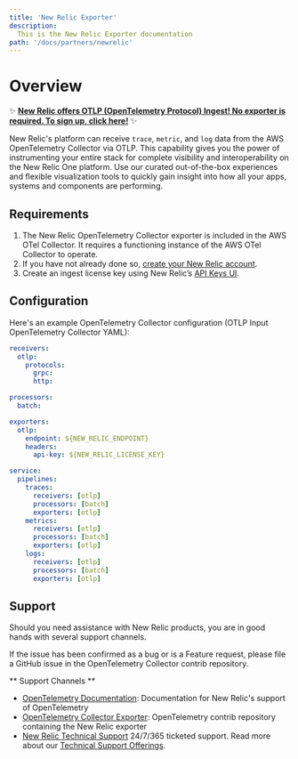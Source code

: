 ```yaml
---
title: 'New Relic Exporter'
description:
  This is the New Relic Exporter documentation
path: '/docs/partners/newrelic'
---
```


# Overview

✨ **[New Relic offers OTLP (OpenTelemetry Protocol) Ingest! No exporter is required. To sign up, click here!](https://forms.gle/fa2pWcQxgVQYMggEA)** ✨


New Relic's platform can receive `trace`, `metric`, and `log` data from the AWS OpenTelemetry Collector via OTLP. This capability gives you the power of instrumenting your entire stack for complete visibility and interoperability on the New Relic One platform. Use our curated out-of-the-box experiences and flexible visualization tools to quickly gain insight into how all your apps, systems and components are performing.


## Requirements

1. The New Relic OpenTelemetry Collector exporter is included in the AWS OTel Collector. It requires a functioning instance of the AWS OTel Collector to operate.
2. If you have not already done so, [create your New Relic account](https://docs.newrelic.com/docs/accounts/accounts-billing/account-setup/create-your-new-relic-account).
3. Create an ingest license key using New Relic’s [API Keys UI](https://one.newrelic.com/launcher/api-keys-ui.api-keys-launcher).

## Configuration

Here's an example OpenTelemetry Collector configuration (OTLP Input OpenTelemetry Collector YAML):

```yaml
receivers:
  otlp:
    protocols:
      grpc:
      http:

processors:
  batch:

exporters:
  otlp:
    endpoint: ${NEW_RELIC_ENDPOINT}
    headers:
      api-key: ${NEW_RELIC_LICENSE_KEY}

service:
  pipelines:
    traces:
      receivers: [otlp]
      processors: [batch]
      exporters: [otlp]
    metrics:
      receivers: [otlp]
      processors: [batch]
      exporters: [otlp]
    logs:
      receivers: [otlp]
      processors: [batch]
      exporters: [otlp]
```

## Support

Should you need assistance with New Relic products, you are in good hands with several support channels.

If the issue has been confirmed as a bug or is a Feature request, please file a GitHub issue in the OpenTelemetry Collector contrib repository.

** Support Channels **

* [OpenTelemetry Documentation](https://newrelic.com/solutions/opentelemetry): Documentation for New Relic's support of OpenTelemetry
* [OpenTelemetry Collector Exporter](https://github.com/open-telemetry/opentelemetry-collector-contrib/tree/master/exporter/newrelicexporter): OpenTelemetry contrib repository containing the New Relic exporter
* [New Relic Technical Support](https://support.newrelic.com/) 24/7/365 ticketed support. Read more about our [Technical Support Offerings](https://docs.newrelic.com/docs/licenses/license-information/general-usage-licenses/support-plan).
